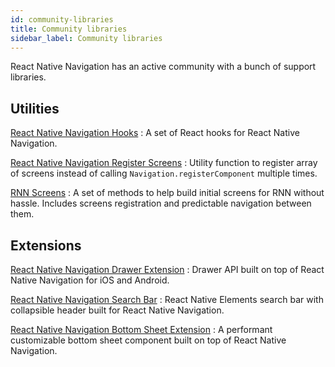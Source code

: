 ```yaml
---
id: community-libraries
title: Community libraries
sidebar_label: Community libraries
---
```


React Native Navigation has an active community with a bunch of support libraries.

## Utilities

[React Native Navigation Hooks](https://github.com/underscopeio/react-native-navigation-hooks) :
A set of React hooks for React Native Navigation.

[React Native Navigation Register Screens](https://github.com/karlmarxlopez/react-native-navigation-register-screens) : 
Utility function to register array of screens instead of calling `Navigation.registerComponent` multiple times.

[RNN Screens](https://github.com/kanzitelli/rnn-screens) :
A set of methods to help build initial screens for RNN without hassle. Includes screens registration and predictable navigation between them.

## Extensions

[React Native Navigation Drawer Extension](https://github.com/lukebrandonfarrell/react-native-navigation-drawer-extension) :
Drawer API built on top of React Native Navigation for iOS and Android. 

[React Native Navigation Search Bar](https://github.com/lukebrandonfarrell/react-native-navigation-search-bar) :
React Native Elements search bar with collapsible header built for React Native Navigation.

[React Native Navigation Bottom Sheet Extension](https://github.com/CursedWizard/react-native-navigation-bottom-sheet) :
A performant customizable bottom sheet component built on top of React Native Navigation.
